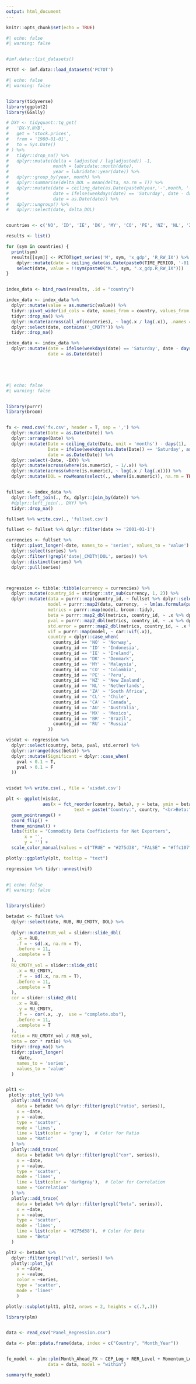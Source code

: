 ```yaml
---
output: html_document
---
```


```r
knitr::opts_chunk$set(echo = TRUE)
```

```r
#| echo: false
#| warning: false


#imf.data::list_datasets()

PCTOT <- imf.data::load_datasets('PCTOT')
```

```r
#| echo: false
#| warning: false


library(tidyverse)
library(ggplot2)
library(GGally)

# DXY <- tidyquant::tq_get(
#   'DX-Y.NYB',
#   get = 'stock.prices',
#   from = '1980-01-01',
#   to = Sys.Date()
# ) %>% 
#   tidyr::drop_na() %>% 
#   dplyr::mutate(delta = (adjusted / lag(adjusted)) -1,
#                 month = lubridate::month(date),
#                 year = lubridate::year(date)) %>% 
#   dplyr::group_by(year, month) %>% 
#   dplyr::summarise(delta_DOL = mean(delta, na.rm = T)) %>% 
#   dplyr::mutate(date = ceiling_date(as.Date(paste0(year,'-',month, '-01')), unit = 'months') - days(1),
#                 date = ifelse(weekdays(date) == 'Saturday', date - days(1), ifelse(weekdays(date) == 'Sunday', date - days(2), date)),
#                 date = as.Date(date)) %>% 
#   dplyr::ungroup() %>% 
#   dplyr::select(date, delta_DOL)


countries <- c('NO', 'ID', 'IE', 'DK', 'MY', 'CO', 'PE', 'NZ', 'NL', 'ZA', 'CL', 'CA', 'AU','MX', 'BR', 'RU')

results <- list()

for (sym in countries) {
  print(sym)
  results[[sym]] <- PCTOT$get_series('M', sym, 'x_gdp', 'R_RW_IX') %>%
    dplyr::mutate(date = ceiling_date(as.Date(paste0(TIME_PERIOD, '-01')), unit = 'months') - days(1)) %>%
    select(date, value = !!sym(paste0("M.", sym, ".x_gdp.R_RW_IX")))
}


index_data <- bind_rows(results, .id = "country")

index_data <- index_data %>% 
  dplyr::mutate(value = as.numeric(value)) %>% 
  tidyr::pivot_wider(id_cols = date, names_from = country, values_from = value) %>% 
  tidyr::drop_na() %>% 
  dplyr::mutate(across(all_of(countries), ~ log(.x / lag(.x)), .names = "{.col}_CMDTY")) %>% 
  dplyr::select(date, contains('_CMDTY')) %>% 
  tidyr::drop_na()

index_data <- index_data %>% 
  dplyr::mutate(date = ifelse(weekdays(date) == 'Saturday', date - days(1), ifelse(weekdays(date) == 'Sunday', date - days(2), date)),
                date = as.Date(date))

  




```

```r
#| echo: false
#| warning: false


library(purrr)
library(broom)


fx <- read.csv('fx.csv', header = T, sep = ',') %>% 
  dplyr::mutate(Date = as.Date(Date)) %>% 
  dplyr::arrange(Date) %>% 
  dplyr::mutate(Date = ceiling_date(Date, unit = 'months') - days(1),
                Date = ifelse(weekdays(as.Date(Date)) == 'Saturday', as.Date(Date) - days(1), ifelse(weekdays(as.Date(Date)) == 'Sunday', as.Date(Date) - days(2), as.Date(Date))),
                date = as.Date(Date)) %>% 
  dplyr::select(-Date, -DXY) %>% 
  dplyr::mutate(across(where(is.numeric), ~ 1/.x)) %>% 
  dplyr::mutate(across(where(is.numeric), ~ log(.x / lag(.x)))) %>% 
  dplyr::mutate(DOL = rowMeans(select(., where(is.numeric)), na.rm = TRUE)) #REDUCTIVE


fullset <- index_data %>% 
  dplyr::left_join(., fx, dplyr::join_by(date)) %>% 
  #dplyr::left_join(., DXY) %>% 
  tidyr::drop_na()

fullset %>% write.csv(., 'fullset.csv')

fullset <- fullset %>% dplyr::filter(date >= '2001-01-1')

currencies <- fullset %>% 
  tidyr::pivot_longer(-date, names_to = 'series', values_to = 'value') %>% 
  dplyr::select(series) %>% 
  dplyr::filter(!grepl('date|_CMDTY|DOL', series)) %>% 
  dplyr::distinct(series) %>% 
  dplyr::pull(series)



regression <- tibble::tibble(currency = currencies) %>% 
  dplyr::mutate(country_id = stringr::str_sub(currency, 1, 2)) %>% 
  dplyr::mutate(data = purrr::map(country_id, ~ fullset %>% dplyr::select(date, contains(.x), DOL)),
                model = purrr::map2(data, currency,  ~ lm(as.formula(paste0(.y, '~ ', stringr::str_sub(.y, 1, 2), '_CMDTY + DOL')), data = .x)),
                metrics = purrr::map(model, broom::tidy),
                beta = purrr::map2_dbl(metrics, country_id, ~ .x %>% dplyr::filter(grepl(.y, term)) %>% dplyr::pull(estimate)),
                pval = purrr::map2_dbl(metrics, country_id, ~ .x %>% dplyr::filter(grepl(.y, term)) %>% dplyr::pull(p.value)),
                std.error = purrr::map2_dbl(metrics, country_id, ~ .x %>% dplyr::filter(grepl(.y, term)) %>% dplyr::pull(std.error)),
                vif = purrr::map(model, ~ car::vif(.x)),
                country = dplyr::case_when(
                  country_id == 'NO' ~ 'Norway',
                  country_id == 'ID' ~ 'Indonesia',
                  country_id == 'IE' ~ 'Ireland',
                  country_id == 'DK' ~ 'Denmark',
                  country_id == 'MY' ~ 'Malaysia',
                  country_id == 'CO' ~ 'Colombia',
                  country_id == 'PE' ~ 'Peru',
                  country_id == 'NZ' ~ 'New Zealand',
                  country_id == 'NL' ~ 'Netherlands',
                  country_id == 'ZA' ~ 'South Africa',
                  country_id == 'CL' ~ 'Chile',
                  country_id == 'CA' ~ 'Canada',
                  country_id == 'AU' ~ 'Australia',
                  country_id == 'MX' ~ 'Mexico',
                  country_id == 'BR' ~ 'Brazil',
                  country_id == 'RU' ~ 'Russia'
                ))

visdat <- regression %>% 
  dplyr::select(country, beta, pval, std.error) %>% 
  dplyr::arrange(desc(beta)) %>% 
  dplyr::mutate(Significant = dplyr::case_when(
    pval < 0.1 ~ T,
    pval > 0.1 ~ F
  ))


visdat %>% write.csv(., file = 'visdat.csv')

plt <- ggplot(visdat, 
              aes(x = fct_reorder(country, beta), y = beta, ymin = beta - std.error, ymax = beta + std.error, color = Significant, 
                          text = paste("Country:", country, "<br>Beta:", round(beta, 2), "<br>Std. Error:", round(std.error, 2)))) +
  geom_pointrange() +
  coord_flip() +
  theme_minimal() +
  labs(title = "Commodity Beta Coefficients for Net Exporters",
       x = '',
       y = '') +
  scale_color_manual(values = c("TRUE" = "#275d38", "FALSE" = "#ffc107"))

plotly::ggplotly(plt, tooltip = "text")

regression %>% tidyr::unnest(vif)
  
```

```r
#| echo: false
#| warning: false


library(slider)

betadat <- fullset %>% 
  dplyr::select(date, RUB, RU_CMDTY, DOL) %>% 
  
  dplyr::mutate(RUB_vol = slider::slide_dbl(
    .x = RUB,
    .f = ~ sd(.x, na.rm = T),
    .before = 11,
    .complete = T
  ),
  RU_CMDTY_vol = slider::slide_dbl(
    .x = RU_CMDTY,
    .f = ~ sd(.x, na.rm = T),
    .before = 11,
    .complete = T
  ),
  cor = slider::slide2_dbl(
    .x = RUB,
    .y = RU_CMDTY,
    .f = ~ cor(.x, .y,  use = "complete.obs"),
    .before = 11,
    .complete = T
  ),
  ratio = RU_CMDTY_vol / RUB_vol,
  beta = cor * ratio) %>% 
  tidyr::drop_na() %>% 
  tidyr::pivot_longer(
    -date,
    names_to = 'series',
    values_to = 'value'
  )


plt1 <- 
 plotly::plot_ly() %>% 
  plotly::add_trace(
    data = betadat %>% dplyr::filter(grepl("ratio", series)), 
    x = ~date, 
    y = ~value, 
    type = 'scatter', 
    mode = 'lines', 
    line = list(color = 'gray'),  # Color for Ratio
    name = "Ratio"
  ) %>% 
  plotly::add_trace(
    data = betadat %>% dplyr::filter(grepl("cor", series)), 
    x = ~date, 
    y = ~value, 
    type = 'scatter', 
    mode = 'lines', 
    line = list(color = 'darkgray'),  # Color for Correlation
    name = "Correlation"
  ) %>% 
  plotly::add_trace(
    data = betadat %>% dplyr::filter(grepl("beta", series)), 
    x = ~date, 
    y = ~value, 
    type = 'scatter', 
    mode = 'lines', 
    line = list(color = '#275d38'),  # Color for Beta
    name = "Beta"
  )

plt2 <- betadat %>% 
  dplyr::filter(grepl("vol", series)) %>% 
  plotly::plot_ly(
    x = ~date,
    y = ~value,
    color = ~series,
    type = 'scatter',
    mode = 'lines'
    )

plotly::subplot(plt1, plt2, nrows = 2, heights = c(.7,.3))


```


```r
library(plm)


data <- read_csv("Panel_Regression.csv")

data <- plm::pdata.frame(data, index = c("Country", "Month_Year"))


fe_model <- plm::plm(Month_Ahead_FX ~ CEP_Log + RER_Level + Momentum_Log + DXY_Level + FX_Vol_Abs + TED_Rel + VIX_Rel + NBER,
                data = data, model = "within")

summary(fe_model)



```


